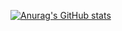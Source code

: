 [![Anurag's GitHub stats](https://github-readme-stats.vercel.app/api?username=gywlsp&count_private=true)](https://github.com/anuraghazra/github-readme-stats)
